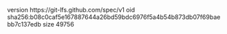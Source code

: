 version https://git-lfs.github.com/spec/v1
oid sha256:b08c0caf5e167887644a26bd59bdc6976f5a4b54b873db07f69baebb7c137edb
size 49756
